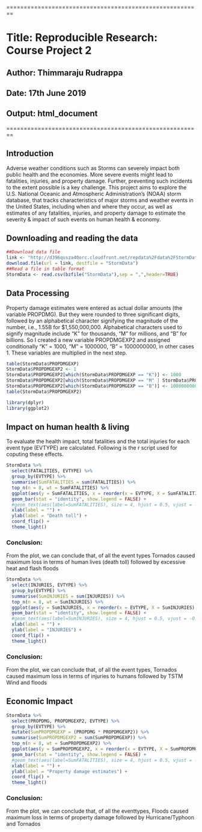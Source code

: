 ========================================================

# Title: Reproducible Research: Course Project 2

## Author: Thimmaraju Rudrappa

## Date: 17th June 2019

## Output: html_document

========================================================

## Introduction

Adverse weather conditions such as Storms can severely impact both public health and the economies. More severe events might lead to fatalities, injuries, and property damage. Further, preventing such incidents to the extent possible is a key challenge. This project aims to explore the U.S. National Oceanic and Atmospheric Administration's (NOAA) storm database, that tracks characteristics of major storms and weather events in the United States, including when and where they occur, as well as estimates of any fatalities, injuries, and property damage to estimate the severity & impact of such events on human health & economy.

## Downloading and reading the data

```{r}
##Download data file
link <- "http://d396qusza40orc.cloudfront.net/repdata%2Fdata%2FStormData.csv.bz2"
download.file(url = link, destfile = "StormData")
##Read a file in table format
StormData <- read.csv(bzfile("StormData"),sep = ",",header=TRUE)
```

## Data Processing

Property damage estimates were entered as actual dollar amounts (the variable PROPDMG). But they were rounded to three significant digits, followed by an alphabetical character signifying the magnitude of the number, i.e., 1.55B for $1,550,000,000. Alphabetical characters used to signify magnitude include "K" for thousands, "M" for millions, and "B" for billions. So I created a new variable PROPDMGEXP2 and assigned conditionally "K" = 1000, "M" = 1000000, "B" = 1000000000, in other cases 1. These variables are multiplied in the next step.

```{r}
table(StormData$PROPDMGEXP)
StormData$PROPDMGEXP2 <- 1
StormData$PROPDMGEXP2[which(StormData$PROPDMGEXP == "K")] <- 1000
StormData$PROPDMGEXP2[which(StormData$PROPDMGEXP == "M" | StormData$PROPDMGEXP == "m")] <- 1000000
StormData$PROPDMGEXP2[which(StormData$PROPDMGEXP == "B")] <- 1000000000
table(StormData$PROPDMGEXP2)
```
```{r}
library(dplyr)
library(ggplot2)
```

## Impact on human health & living
To evaluate the health impact, total fatalities and the total injuries for each event type (EVTYPE) are calculated. Following is the r script used for coputing these effects.

```{r}
StormData %>%
  select(FATALITIES, EVTYPE) %>%
  group_by(EVTYPE) %>%
  summarise(SumFATALITIES = sum(FATALITIES)) %>%
  top_n(n = 8, wt = SumFATALITIES) %>%
  ggplot(aes(y = SumFATALITIES, x = reorder(x = EVTYPE, X = SumFATALITIES), fill=EVTYPE))+
  geom_bar(stat = "identity", show.legend = FALSE) +
  #geom_text(aes(label=SumFATALITIES), size = 4, hjust = 0.5, vjust = -0.1) +
  xlab(label = "") +
  ylab(label = "Death toll") +
  coord_flip() +
  theme_light()
```

### Conclusion: 

From the plot, we can conclude that, of all the event types Tornados caused maximum loss in terms of human lives (death toll) followed by excessive heat and flash floods

```{r}
StormData %>%
  select(INJURIES, EVTYPE) %>%
  group_by(EVTYPE) %>%
  summarise(SumINJURIES = sum(INJURIES)) %>%
  top_n(n = 8, wt = SumINJURIES) %>%
  ggplot(aes(y = SumINJURIES, x = reorder(x = EVTYPE, X = SumINJURIES), fill=EVTYPE))+
  geom_bar(stat = "identity", show.legend = FALSE) +
  #geom_text(aes(label=SumINJURIES), size = 4, hjust = 0.5, vjust = -0.1) +
  xlab(label = "") +
  ylab(label = "INJURIES") +
  coord_flip() +
  theme_light()
```

### Conclusion: 

From the plot, we can conclude that, of all the event types, Tornados caused maximum loss in terms of injuries to humans followed by TSTM Wind and floods

## Economic Impact

```{r}
StormData %>%
  select(PROPDMG, PROPDMGEXP2, EVTYPE) %>%
  group_by(EVTYPE) %>%
  mutate(SumPROPDMGEXP = (PROPDMG * PROPDMGEXP2)) %>%
  summarise(SumPROPDMGEXP2 = sum(SumPROPDMGEXP)) %>%
  top_n(n = 8, wt = SumPROPDMGEXP2) %>%
  ggplot(aes(y = SumPROPDMGEXP2, x = reorder(x = EVTYPE, X = SumPROPDMGEXP2), fill=EVTYPE))+
  geom_bar(stat = "identity", show.legend = FALSE) +
  #geom_text(aes(label=SumFATALITIES), size = 4, hjust = 0.5, vjust = -0.1) +
  xlab(label = "") +
  ylab(label = "Property damage estimates") +
  coord_flip() +
  theme_light()
```

### Conclusion: 

From the plot, we can conclude that, of all the eventtypes, Floods caused maximum loss in terms of property damage followed by Hurricane/Typhoon and Tornados

